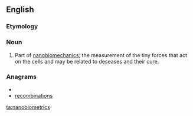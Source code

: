 ==English==

===Etymology===
{{prefix|nano|biometrics}}

===Noun===
{{en-plural-noun}}

# Part of [[nanobiomechanics]]; the measurement of the tiny forces that act on the cells and may be related to deseases and their cure.

===Anagrams===
* {{alphagram|abceiimnnoorst}}
* [[recombinations#English|recombinations]]

[[ta:nanobiometrics]]